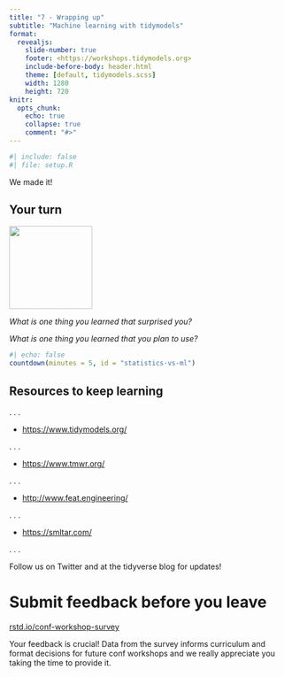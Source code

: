 ```yaml
---
title: "7 - Wrapping up"
subtitle: "Machine learning with tidymodels"
format:
  revealjs: 
    slide-number: true
    footer: <https://workshops.tidymodels.org>
    include-before-body: header.html
    theme: [default, tidymodels.scss]
    width: 1280
    height: 720
knitr:
  opts_chunk: 
    echo: true
    collapse: true
    comment: "#>"
---
```


```r
#| include: false
#| file: setup.R
```

::: r-fit-text
We made it!
:::

## Your turn {transition="slide-in"}

![](images/parsnip-flagger.jpg){.absolute top="0" right="0" width="150" height="150"}


*What is one thing you learned that surprised you?*

*What is one thing you learned that you plan to use?*

```r
#| echo: false
countdown(minutes = 5, id = "statistics-vs-ml")
```


## Resources to keep learning

. . .

- <https://www.tidymodels.org/>

. . .

- <https://www.tmwr.org/>

. . .

- <http://www.feat.engineering/>

. . .

- <https://smltar.com/>

. . .

Follow us on Twitter and at the tidyverse blog for updates!

# Submit feedback before you leave

[rstd.io/conf-workshop-survey](https:// rstd.io/conf-workshop-survey)

Your feedback is crucial! Data from the survey informs curriculum and format decisions for future conf workshops and we really appreciate you taking the time to provide it.




